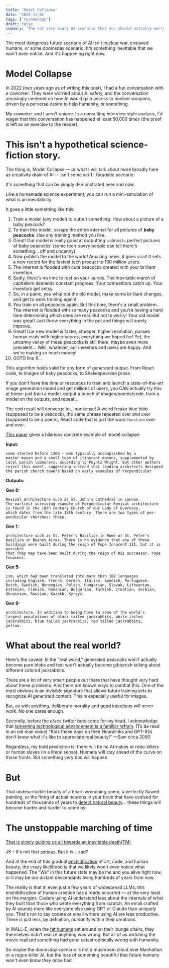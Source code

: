 ```yaml
---
title: 'Model Collapse'
date: '2024-11-01'
tags: ['technology']
draft: false
summary: 'The not very scary AI scenario that you should actually worry about.'
---
```


The most dangerous future scenario of AI isn't nuclear war, enslaved humans, or some doomsday scenario. It's something inevitable that we won't even notice. And it's happening right now.

# Model Collapse
In 2022 (two years ago as of writing this post), I had a fun conversation with a coworker. They were worried about AI safety, and the conversation amusingly centered on how AI would gain access to nuclear weapons, driven by a perverse desire to help humanity, or something.

My coworker and I aren't unique. In a consulting interview style analysis, I'd wager that this conversation has happened at least 50,000 times (the proof is left as an exercise to the reader).

# This isn't a hypothetical science-fiction story. 
The thing is, Model Collapse — or what I will talk about more broadly here as creativity drain of AI — isn't some sci-fi, futuristic scenario.

It's something that can be simply demonstrated here and now. 

Like a homemade science experiment, you can run a mini-simulation of what is an inevitability.

It goes a little something like this:
1. Train a model (any model) to output something. How about a picture of a baby peacock?
2. To train this model, scrape the entire internet for all pictures of **baby peacocks**. Use any training method you like.
3. Great! Our model is really good at outputting ~almost~ perfect pictures of baby peacocks! (some tech-savvy people can tell there's something... off and uncanny)
4. Now publish the model to the world! Amazing news, it goes viral! It sets a new record for the fastest tech product to 100 million users. 
5. The internet is flooded with cute peacocks created with your brilliant invention.
6. Sadly, there's no time to rest on your laurels. The inevitable march of capitalism demands constant progress. Your competitors catch up. Your investors get antsy.
7. So, in a panic, you whip out the old model, make some brilliant changes, and get to work training again!
8. You train on all peacocks again. But this time, there's a small problem. The internet is flooded with so many peacocks and you're having a hard time determining which ones are real. But not to worry! Your old model was great! Just throw everything in the pot and things will surely improve.
9. Great! Our new model is faster, cheaper, higher resolution, passes human evals with higher scores, everything we hoped for! Yet, the uncanny valley of these peacocks is still there, maybe even more prevalent... Well, whatever, our investors and users are happy. And we're making so much money!
10. GOTO line 6...

This algorithm holds valid for any form of generated output. From React code, to images of baby peacocks, to Shakespearean prose. 

If you don't have the time or resources to train and launch a state-of-the-art image generation model and get millions of users, you CAN actually try this at home: just train a model, output a bunch of images/poems/code, train a model on the outputs, and repeat...

The end result will converge to... nonsense! A weird freaky blue blob (supposed to be a peacock), the same phrase repeated over and over (supposed to be a poem), React code that is just the word `function` over and over. 

[This paper](https://macro.com/app/pdf/mdShMXH57YiedvNEw6yowJ) gives a hilarious concrete example of model collapse:

**Input:**
```
some started before 1360 — was typically accomplished by a
master mason and a small team of itinerant masons, supplemented by
local parish labourers, according to Poyntz Wright. But other authors
reject this model, suggesting instead that leading architects designed
the parish church towers based on early examples of Perpendicular
```

**Outputs:**

**Gen 0:**
```
Revival architecture such as St. John's Cathedral in London.
The earliest surviving example of Perpendicular Revival architecture
is found in the 18th century Church of Our Lady of Guernsey,
which dates from the late 19th century. There are two types of per-
pendicular churches: those.
```

**Gen 1:**
```
architecture such as St. Peter's Basilica in Rome or St. Peter's
Basilica in Buenos Aires. There is no evidence that any of these buildings were built during the reign of Pope Innocent III, but it is possible
that they may have been built during the reign of his successor, Pope
Innocent.
```

**Gen 5:**
```
ism, which had been translated into more than 100 languages
including English, French, German, Italian, Spanish, Portuguese,
Dutch, Swedish, Norwegian, Polish, Hungarian, Slovak, Lithuanian,
Estonian, Finnish, Romanian, Bulgarian, Turkish, Croatian, Serbian,
Ukrainian, Russian, Kazakh, Kyrgyz.
```

**Gen 9:**
```
architecture. In addition to being home to some of the world's
largest populations of black tailed jackrabbits, white tailed
jackrabbits, blue tailed jackrabbits, red tailed jackrabbits,
yellow.
```

# What about the real world?
Here's the caveat: 
In the "real world," generated peacocks won't actually become pure blobs and text won't actually become gibberish talking about different colored jackrabbits. 

There are a lot of very smart people out there that have thought very hard about these problems. And there are known ways to combat this. One of the most obvious is an invisible signature that allows future training sets to recognize AI generated content. This is especially useful for images. 

But, as with anything, deliberate morality and [good intentions](https://news.ycombinator.com/item?id=23589663) will never work. No one cares enough.

Secondly, before the e/acc twitter bots come for my head, I acknowledge that [lamenting technological advancement is a familiar refrain](https://xkcd.com/1227/). (To be read in an old man voice) "Kids these days on their Neuralinks and GPT-92s don't know what it's like to appreciate real beauty!" —Sam circa 2090

Regardless, my bold prediction is: there will be no AI-nukes or robo-killers or human slaves (in a literal sense). Humans will stay ahead of the curve on those fronts. But something very bad will happen

# But
That undescribable beauty of a heart-wrenching poem, a perfectly flawed painting, or the firing of actual neurons in your brain that have evolved for hundreds of thousands of years to [detect natural beauty](https://macro.com/app/pdf/aVyEzg3hK5nFj8PjeJLESK)... these things will become harder and harder to come by.


# The unstoppable marching of time 
[That is slowly guiding us all towards an inevitable death(TM)](https://knowyourmeme.com/memes/what-scares-you-the-most)

JK - It's not that [serious](https://www.poetryfoundation.org/poems/46565/ozymandias). But it is... sad?

And at the end of this gradual [enshitification](https://en.wikipedia.org/wiki/Enshittification) of art, code, and human beauty, the crazy likelihood is that we likely won't even notice what happened. The "We" in this future state may be me and you alive right now, or it may be our distant descendants living hundreds of years from now. 

The reality is that in even just a few years of widespread LLMs, this enshittification of human creation has already occurred — at the very least on the margins. Coders using AI understand less about the internals of what they built than those who wrote everything from scratch. An email crafted by AI sounds more like everyone else using GPT or Claude than uniquely you. That's not to say coders or email writers using AI are less productive. There is just less, by definition, *humanity* within their creations.

In WALL-E, when the [fat humans](https://www.youtube.com/watch?v=5kngspqvHa0) sat around on their lounge chairs, they themselves didn't realize anything was wrong. But all of us watching the movie realized something had gone catastrophically wrong with humanity.

So maybe the doomsday scenario is not a mushroom cloud over Manhattan or a rogue-killer AI, but the loss of something beautiful that future humans won't even know they once had.
